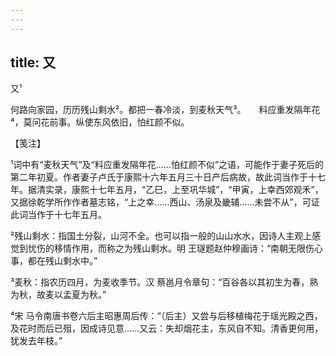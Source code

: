 ```yaml
---
---
---
```

title: 又
---



又¹





何路向家园，历历残山剩水²。都把一春冷淡，到麦秋天气³。　　料应重发隔年花⁴，莫问花前事。纵使东风依旧，怕红颜不似。





【笺注】


¹词中有“麦秋天气”及“料应重发隔年花……怕红颜不似”之语，可能作于妻子死后的第二年初夏。作者妻子卢氏于康熙十六年五月三十日产后病故，故此词当作于十七年。据清实录，康熙十七年五月，“乙巳，上至巩华城”，“甲寅，上幸西郊观禾”，又据徐乾学所作作者墓志铭，“上之幸……西山、汤泉及畿辅……未尝不从”，可证此词当作于十七年五月。

²残山剩水：指国土分裂，山河不全。也可以指一般的山山水水，因诗人主观上感觉到忧伤的移情作用，而称之为残山剩水。明 王璲题赵仲穆画诗：“南朝无限伤心事，都在残山剩水中。”

³麦秋：指农历四月，为麦收季节。汉 蔡邕月令章句：“百谷各以其初生为春，熟为秋，故麦以孟夏为秋。”

⁴宋 马令南唐书卷六后主昭惠周后传：“（后主）又尝与后移植梅花于瑶光殿之西，及花时而后已殂，因成诗见意……又云：失却烟花主，东风自不知。清香更何用，犹发去年枝。”
